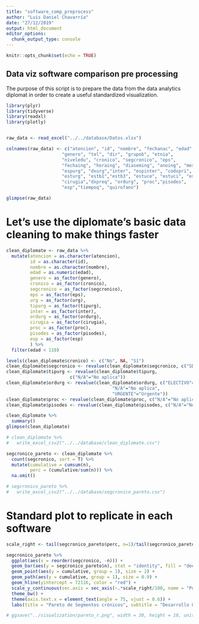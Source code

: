 ```yaml
---
title: "software_comp_preprocess"
author: "Luis Daniel Chavarría"
date: "27/12/2019"
output: html_document
editor_options: 
  chunk_output_type: console
---
```


```r
knitr::opts_chunk$set(echo = TRUE)
```

## Data viz software comparison pre processing

The purpose of this script is to prepare the data from the data analytics diplomat in order to create a useful standardized visualization.

```r
library(plyr)
library(tidyverse)
library(readxl)
library(plotly)


raw_data <- read_excel("../../database/Datos.xlsx")

colnames(raw_data) <- c("atencion", "id", "nombre", "fechanac", "edad",
                     "genero", "tel", "dir", "grupob", "etnia",
                     "niveledu", "cronico", "segcronico", "eps",
                     "fechaing", "horaing", "diaseming", "anoing", "mesing", "diaing","urg", "tipurg", 
                     "espurg", "dxurg","inter", "espinter", "codxpri", 
                     "esturg", "estb1","estb3", "estuce", "estuci", "estotal",
                     "cirugia","dxpreq", "ordurg", "proc","pisodes", 
                     "esp","tiempoq", "quirofano")

glimpse(raw_data)
```

# Let's use the diplomate's basic data cleaning to make things faster

```r

clean_diplomate <- raw_data %>% 
  mutate(atencion = as.character(atencion),
         id = as.character(id),
         nombre = as.character(nombre),
         edad = as.numeric(edad),
         genero = as_factor(genero),
         cronico = as_factor(cronico),
         segcronico = as_factor(segcronico),
         eps = as_factor(eps),
         urg = as_factor(urg),
         tipurg = as_factor(tipurg),
         inter = as_factor(inter),
         ordurg = as_factor(ordurg),
         cirugia = as_factor(cirugia),
         proc = as_factor(proc),
         pisodes = as_factor(pisodes),
         esp = as_factor(esp)
         ) %>% 
  filter(edad < 110)

levels(clean_diplomate$cronico) <- c("No", NA, "Sí")
clean_diplomate$segcronico <- revalue(clean_diplomate$segcronico, c("SD" = NA))
clean_diplomate$tipurg <- revalue(clean_diplomate$tipurg, 
                        c("N/A"="No aplica"))
clean_diplomate$ordurg <- revalue(clean_diplomate$ordurg, c("ELECTIVO"="Electivo", 
                                        "N/A"="No aplica",
                                        "URGENTE"="Urgente"))
clean_diplomate$proc <- revalue(clean_diplomate$proc, c("N/A"="No aplica"))
clean_diplomate$pisodes <- revalue(clean_diplomate$pisodes, c("N/A"="No aplica"))

clean_diplomate %>% 
  summary()
glimpse(clean_diplomate)

# clean_diplomate %>% 
#   write_excel_csv2("../../database/clean_diplomate.csv")
```

```r
segcronico_pareto <- clean_diplomate %>% 
  count(segcronico, sort = T) %>% 
  mutate(cumulative = cumsum(n),
         perc = (cumulative/sum(n))) %>% 
  na.omit()

# segcronico_pareto %>%
#   write_excel_csv2("../../database/segcronico_pareto.csv")
```

# Standard plot to replicate in each software


```r
scale_right <- tail(segcronico_pareto$perc, n=1)/tail(segcronico_pareto$cumulative, n=1)

segcronico_pareto %>%
  ggplot(aes(x = reorder(segcronico, -n))) +
  geom_bar(aes(y = segcronico_pareto$n), stat = "identity", fill = "deepskyblue4") +
  geom_point(aes(y = cumulative, group = 1), size = 2) +
  geom_path(aes(y = cumulative, group = 1), size = 0.9) +
  geom_hline(yintercept = 72116, color = "red") +
  scale_y_continuous(sec.axis = sec_axis(~.*scale_right/100, name = "Porcentaje acumulado (%)", labels = scales::percent_format())) +
  theme_bw() +
  theme(axis.text.x = element_text(angle = 75, vjust = 0.6)) +
  labs(title = "Pareto de Segmentos crónicos", subtitle = "Desarrollo Organizacional", x = 'Segmentos crónicos', y = "Pacientes")

# ggsave("../visualization/pareto_r.png", width = 30, height = 18, units = "cm")

```